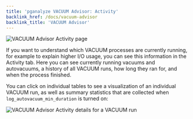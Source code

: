 ```yaml
---
title: 'pganalyze VACUUM Advisor: Activity'
backlink_href: /docs/vacuum-advisor
backlink_title: 'VACUUM Advisor'
---
```


![VACUUM Advisor Activity page](activity.png)

If you want to understand which VACUUM processes are currently running, for example to explain higher I/O usage,
you can see this information in the Activity tab. Here you can see currently running vacuums and autovacuums,
a history of all VACUUM runs, how long they ran for, and when the process finished.

You can click on individual tables to see a visualization of an individual VACUUM run, as well as summary
statistics that are collected when `log_autovacuum_min_duration` is turned on:

![VACUUM Advisor Activity details for a VACUUM run](activity_detail.png)
